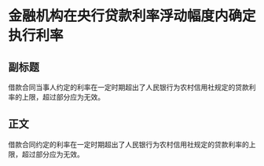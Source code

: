 # 金融机构在央行贷款利率浮动幅度内确定执行利率
## 副标题
借款合同当事人约定的利率在一定时期超出了人民银行为农村信用社规定的贷款利率的上限，超过部分应为无效。
## 正文
借款合同约定的利率在一定时期超出了人民银行为农村信用社规定的贷款利率的上限，超过部分应为无效。